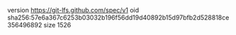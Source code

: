 version https://git-lfs.github.com/spec/v1
oid sha256:57e6a367c6253b03032b196f56dd19d40892b15d97bfb2d528818ce356496892
size 1526
